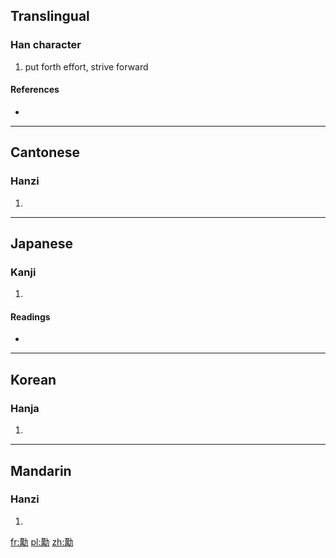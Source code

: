 {{also|劢}}
==Translingual==

===Han character===
{{Han char|rn=19|rad=力|as=13|sn=15|four=4442<sub>7</sub>|canj=廿月大尸 (TBKS), XX廿月大 (XXTBK)}}

# put forth effort, strive forward

====References====
* {{Han ref|kx=0149.320|dkj=02459|dj=0337.150|hdz=10380.030|uh=52F1|ud=21233|bh=E4F4|bd=58612}}

----

==Cantonese==

===Hanzi===
{{yue-hanzi|jyut=|y=maai6|sim=劢}}

# {{defn|lang=yue|sort=力13}}

----

==Japanese==

===Kanji===
{{ja-kanji|grade=|rs=力13}}

# {{defn|lang=ja|sort=力13}}

====Readings====
* {{ja-readings|on=[[ばい]] (bai), [[め]] (me)|kun=[[つとめる]] (tsutomeru)}}

----

==Korean==

===Hanja===
{{ko-hanja|hangeul=매|rv=mae|mr=mae}}

# {{defn|lang=ko|sort=力13}}

----

==Mandarin==

===Hanzi===
{{cmn-hanzi|sim=劢|pin=[[mài]] ([[mai4]])|wg=mai<sup>4</sup>}}

# {{defn|lang=cmn|sort=力13}}

[[fr:勱]]
[[pl:勱]]
[[zh:勱]]